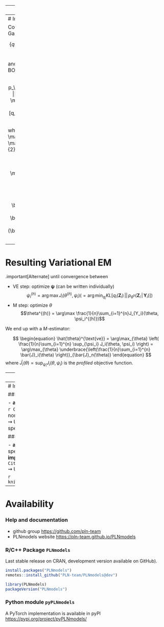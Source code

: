 
---
# PLN Inference: general ingredients
  
Estimate $\theta = (\mathbf{B}, \boldsymbol\Sigma)$, predict the $\mathbf{Z}_i$, while  the model marginal likelihood is

$$p_\theta(\mathbf{Y}_i) = \int_{\mathbb{R}_p} \prod_{j=1}^p p_\theta(Y_{ij} | Z_{ij}) \, p_\theta(\mathbf{Z}_i) \mathrm{d}\mathbf{Z}_i$$

### Expectation-Maximization

With $\mathcal{H}(p) = -\mathbb{E}_p(\log(p))$ the entropy of $p$,

$$\log p_\theta(\mathbf{Y}) = \mathbb{E}_{p_\theta(\mathbf{Z}\,|\,\mathbf{Y})} [\log p_\theta(\mathbf{Y}, \mathbf{Z})] + \mathcal{H}[p_\theta(\mathbf{Z}\,|\,\mathbf{Y})]$$ 

EM requires to evaluate (some moments of) $p_\theta(\mathbf{Z} \,|\,  \mathbf{Y})$, but there is no close form!

### Variational approximation `r Citep(myBib, "WaJ08")`

Use a proxy $q_\psi$ of $p_\theta(\mathbf{Z}\,|\,\mathbf{Y})$ minimizing a divergence in a class $\mathcal{Q}$ .small[(e.g, Küllback-Leibler divergence)]

$$q_\psi(\mathbf{Z})^\star  \arg\min_{q\in\mathcal{Q}} D\left(q(\mathbf{Z}), p(\mathbf{Z} | \mathbf{Y})\right), \, \text{e.g.}, D(.,.) = KL(., .) = \mathbb{E}_{q_\psi}\left[\log \frac{q(z)}{p(z)}\right].$$

---
# Inference: specific ingredients

Consider $\mathcal{Q}$ the class of diagonal multivariate Gaussian distributions:

$$\Big\{q: \, q(\mathbf{Z}) = \prod_i q_i(\mathbf{Z}_i), \, q_i(\mathbf{Z}_i) = \mathcal{N}\left(\mathbf{Z}_i; \mathbf{m}_i, \mathrm{diag}(\mathbf{s}_i \circ \mathbf{s}_i)\right), \boldsymbol\psi_i = (\mathbf{m}_i, \mathbf{s}_i) \in\mathbb{R}_p\times\mathbb{R}_p \Big\}$$

and maximize the ELBO (Evidence Lower BOund)

$$\begin{aligned}J(\theta, \psi) & = \log p_\theta(\mathbf{Y}) - KL[q_\psi (\mathbf{Z}) ||  p_\theta(\mathbf{Z} | \mathbf{Y})] \\ & = \mathbb{E}_{\psi} [\log p_\theta(\mathbf{Y}, \mathbf{Z})] + \mathcal{H}[q_\psi(\mathbf{Z})] \\  & 
= \frac{1}{n} \sum_{i = 1}^n J_i(\theta, \psi_i),\end{aligned}$$

where, letting $\mathbf{A}_i = \mathbb{E}_{q_i}[\exp(Z_i)] = \exp\left( \mathbf{o}_i + \mathbf{m}_i + \frac{1}{2}\mathbf{s}^2_i\right)$, we have

$$\begin{aligned}
J_i(\theta, \psi_i) = &\mathbf{Y}_i^\intercal(\mathbf{o}_i + \mathbf{m}_i) - \left(\mathbf{A}_i - \frac{1}{2}\log(\mathbf{s}^2_i)\right) ^\intercal \mathbf{1}_p + \frac{1}{2} |\log|{\boldsymbol\Omega}|  \\
& - \frac{1}{2}(\mathbf{m}_i - \boldsymbol{\Theta}\mathbf{x}_i)^\intercal \boldsymbol{\Omega} (\mathbf{m}_i - \boldsymbol{\Theta}\mathbf{x}_i) - \frac{1}{2} \mathrm{diag}(\boldsymbol\Omega)^\intercal\mathbf{s}^2_i + \mathrm{cst} 
\end{aligned}$$

---
# Resulting Variational EM

.important[Alternate] until convergence between

  - VE step: optimize $\boldsymbol{\psi}$ (can be written individually)
$$\psi_i^{(h)} = \arg \max J_{i}(\theta^{(h)}, \psi_i) \left( = \arg\min_{q_i} KL[q_i(\mathbf{Z}_i) \,||\, p_{\theta^h}(\mathbf{Z}_i\,|\,\mathbf{Y}_i)] \right)$$
  - M step: optimize $\theta$
$$\theta^{(h)} = \arg\max \frac{1}{n}\sum_{i=1}^{n}J_{Y_i}(\theta, \psi_i^{(h)})$$

We end up with a $M$-estimator:

$$
\begin{equation}
\hat{\theta}^{\text{ve}} = \arg\max_{\theta} \left( \frac{1}{n}\sum_{i=1}^{n} \sup_{\psi_i} J_i(\theta, \psi_i) \right)  = \arg\max_{\theta} \underbrace{\left(\frac{1}{n}\sum_{i=1}^{n} \bar{J}_i(\theta) \right)}_{\bar{J}_n(\theta)} 
\end{equation}
$$
where $\bar{J}_i(\theta) = \sup_{\psi_i} J_i(\theta,\psi_i)$ is the *profiled* objective function.

---
# Optimization of simple PLN models

### Property of the objective function
  
The ELBO $J(\theta, \psi)$ is bi-concave, i.e.
  - concave wrt $\psi = (\mathbf{M}, \mathbf{S})$ for given $\theta$ 
  - convace wrt $\theta = (\boldsymbol\Sigma, \mathbf{B})$ for given $\psi$ 

but .important[not jointly concave] in general.

### M-step: analytical

$$\hat{{\mathbf{B}}} = \left(\mathbf{X}^\top \mathbf{X}\right)^{-1} \mathbf{X} \mathbf{M}, \quad 
   \hat{{\boldsymbol\Sigma}} = \frac{1}{n} \left(\mathbf{M}-\mathbf{X}\hat{{\mathbf{B}}}\right)^\top \left(\mathbf{M}-\mathbf{X}\hat{\mathbf{B}}\right) + \frac{1}{n} \mathrm{diag}(\mathbf{1}^\intercal\mathbf{S}^2)$$

### VE-step: gradient ascent

$$\frac{\partial J(\psi)}{\partial \mathbf{M}} =  \left(\mathbf{Y} - \mathbf{A} - (\mathbf{M} - \mathbf{X}{\mathbf{B}}) \mathbf{\Omega}\right), \qquad \frac{\partial J(\psi)}{\partial \mathbf{S}} = \frac{1}{\mathbf{S}} - \mathbf{S} \circ \mathbf{A} - \mathbf{S} \mathrm{D}_{\boldsymbol\Omega} .$$
$\rightsquigarrow$ Same routine for other PLN variants.

---
# Implementations

#### Medium scale problems (R/C++ package)

  - **algorithm**: conservative convex separable approximations `r Citep(myBib, "Svan02")`
  - **implementation**: `NLopt` nonlinear-optimization library `r Citep(myBib, "nlopt")` <br/>
$\rightsquigarrow$ Up to thousands of sites ( $n \approx 1000s$ ), hundreds of species ( $p\approx 100s$ )

#### Large scale problems  (Python/Pytorch module)

  - **algorithm**: `Rprop` (gradient sign + adaptive variable-specific update) `r Citep(myBib, "rprop")`
  - **implementation**: `torch` with GPU auto-differentiation `r Citep(myBib, c("torch", "pytorch"))` <br/>
$\rightsquigarrow$ Up to  $n \approx 100,000$ and $p\approx 10,000s$

```r
knitr::include_graphics("figs/final_n=10000,p=2000.png")
```

---
# Availability

### Help and documentation

- github group <https://github.com/pln-team>
- PLNmodels website <https://pln-team.github.io/PLNmodels> 

### R/C++ Package `PLNmodels`

Last stable release on CRAN,  development version available on GitHub).

```r
install.packages("PLNmodels")
remotes::install_github("PLN-team/PLNmodels@dev")
```

```r
library(PLNmodels)
packageVersion("PLNmodels")
```

### Python module `pyPLNmodels`

A PyTorch implementation is available in pyPI [https://pypi.org/project/pyPLNmodels/](https://pypi.org/project/pyPLNmodels/)
